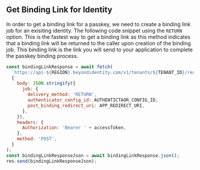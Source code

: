 ## Get Binding Link for Identity

In order to get a binding link for a passkey, we need to create a binding link job for an exisiting identity. The following code snippet using the `RETURN` option. This is the fastest way to get a binding link as this method indicates that a binding link will be returned to the caller upon creation of the binding job. This binding link is the link you will send to your application to complete the passkey binding process.

```jsx
const bindingLinkResponse = await fetch(
  `https://api-${REGION}.beyondidentity.com/v1/tenants/${TENANT_ID}/realms/${REALM_ID}/identities/${IDENTITY_ID}/credential-binding-jobs`,
  {
    body: JSON.stringify({
      job: {
        delivery_method: 'RETURN',
        authenticator_config_id: AUTHENTICTAOR_CONFIG_ID,
        post_binding_redirect_uri: APP_REDIRECT_URI,
      },
    }),
    headers: {
      Authorization: 'Bearer ' + accessToken,
    },
    method: 'POST',
  }
);
const bindingLinkResponseJson = await bindingLinkResponse.json();
res.send(bindingLinkResponseJson);
```
